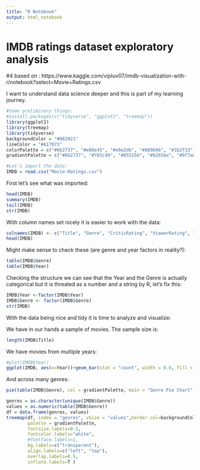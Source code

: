 ```yaml
---
title: "R Notebook"
output: html_notebook
---
```


# IMDB ratings dataset exploratory analysis

#4 based on : https://www.kaggle.com/vipluv07/imdb-visualization-with-r/notebook?select=Movie+Ratings.csv

I want to understand data science deeper and this is part of my learning journey.


```r
#Some preliminary things:
#install.packages(c("tidyverse", "ggplot2", "treemap"))
library(ggplot2)
library(treemap)
library(tidyverse)
backgroundColor = "#082021"
lineColor = "#617073"
colorPalette = c("#6b2737", "#e08e45", "#e0e2db", "#889696", "#1b2f33")
gradientPalette = c("#6b2737", "#783c49", "#85515b", "#92656e", "#9f7a80", "#ac8f92", "#b9a4a4", "#c6b8b7", "#d3cdc9", "#e0e2db")
```





```r

#Let's import the data:
IMDB = read.csv("Movie-Ratings.csv")

```

First let's see what was imported:

```r
head(IMDB)
summary(IMDB)
tail(IMDB)
str(IMDB)
```

With column names set nicely it is easier to work with the data:

```r
colnames(IMDB) <- c("Title", "Genre", "CriticRating", "ViewerRating", "Budget", "Year")
head(IMDB)
```

Might make sense to check these (are genre and year factors in reality?):

```r
table(IMDB$Genre)
table(IMDB$Year)
```

Checking the structure we can see that the Year and the Genre is actually categorical but it is threated as a number and a string by R, let's fix this:

```r
IMDB$Year <-factor(IMDB$Year)
IMDB$Genre <- factor(IMDB$Genre)
str(IMDB)
```

With the data being nice and tidy it is time to analyze and visualize:

We have in our hands a sample of movies. The sample size is:

```r
length(IMDB$Title)
```

We have movies from multiple years:

```r
#plot(IMDB$Year)
ggplot(IMDB, aes(x=Year))+geom_bar(stat = "count", width = 0.6, fill = colorPalette[1]) + theme(panel.background = element_rect(fill=backgroundColor, colour = lineColor))


```
And across many genres: 
```r
pie(table(IMDB$Genre), col = gradientPalette, main = "Genre Pie Chart", border = "white")

genres = as.character(unique(IMDB$Genre))
values = as.numeric(table(IMDB$Genre))
df = data.frame(genres, values)
treemap(df, index = "genres", vSize = "values",border.col=backgroundColor, border.lwds=1, title="Genre distributtion", 
        palette = gradientPalette, 
        fontsize.labels=0.5,
        fontcolor.labels="white",
        #fontface.labels=1,            
        bg.labels=c("transparent"),              
        align.labels=c("left", "top"),                                  
        overlap.labels=0.5,
        inflate.labels=T )


```

